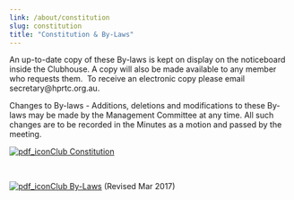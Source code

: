 ```yaml
---
link: /about/constitution
slug: constitution
title: "Constitution & By-Laws"
---
```


An up-to-date copy of these By-laws is kept on display on the noticeboard inside the Clubhouse. A copy will also be made available to any member who requests them.  To receive an electronic copy please email secretary@hprtc.org.au.

Changes to By-laws - Additions, deletions and modifications to these By-laws may be made by the Management Committee at any time. All such changes are to be recorded in the Minutes as a motion and passed by the meeting.

[![pdf_icon](/media/pdf_icon.png)Club Constitution](/media/HPRTC_Constitution_2007.pdf)

&nbsp;

[![pdf_icon](/media/pdf_icon.png)Club By-Laws](/media/By-Laws-HEPRTC-Revised-Mar-2017.pdf) (Revised Mar 2017)

